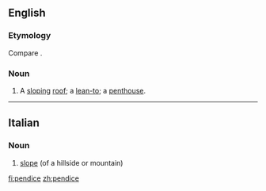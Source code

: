 ==English==

===Etymology===
Compare {{term|pentice|lang=en}}.

===Noun===
{{en-noun}}

# {{context|obsolete}} A [[slope|sloping]] [[roof]]; a [[lean-to]]; a [[penthouse]].
#: {{rfquotek|Fairfax}}

{{Webster 1913}}

----

==Italian==

===Noun===
{{it-noun|pendic|f|e|i}}

# [[slope]] (of a hillside or mountain)

[[fi:pendice]]
[[zh:pendice]]